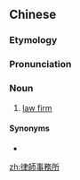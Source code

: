 {{also|律师事务所}}
==Chinese==
{{zh-forms|s=律师事务所|type=23}}
{{wikipedia|lang=zh}}

===Etymology===
{{zh-compound|律師|事務所|lawyer|office, agency}}

===Pronunciation===
{{zh-pron
|m=lǜshī shìwùsuǒ
|c=leot6 si1 si6 mou6 so2
|cat=n
}}

===Noun===
{{zh-noun}}

# [[law firm]]

====Synonyms====
* {{zh-l|法律事務所}}

[[zh:律師事務所]]